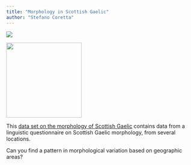 ```yaml
---
title: "Morphology in Scottish Gaelic"
author: "Stefano Coretta"
---
```


![](https://img.shields.io/badge/difficulty-high-red)

![](../img/morpho-scottish.png){width="200" fig-align="center"}

This [data set on the morphology of Scottish Gaelic](https://osf.io/4bp2y/) contains data from a linguistic questionnaire on Scottish Gaelic morphology, from several locations.

Can you find a pattern in morphological variation based on geographic areas?

